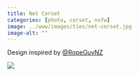 ```yaml
---
title: Net Corset
categories: [photo, corset, nsfw]
image: ../www/images/ties/net-corset.jpg
image-alt: ""
---
```


Design inspired by [@RopeGuyNZ](https://fetlife.com/users/4561306/pictures/173961077)

![](../www/images/ties/net-corset.jpg)

